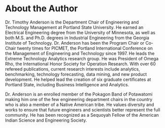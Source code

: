 # About the Author {-}

Dr. Timothy Anderson is the Department Chair of Engineering and Technology Management at Portland State University. He earned an Electrical Engineering degree from the University of Minnesota, as well as both  M.S. and Ph.D. degrees in Industrial Engineering from the Georgia Institute of Technology. Dr. Anderson has been the Program Chair or Co-Chair twenty times for PICMET, the Portland International Conference on the Management of Engineering and Technology since 1997. He leads the Extreme Technology Analytics research group.  He was President of Omega Rho, the International Honor Society for Operation Research. With over 60 refereed publications, current research interests include analytics, benchmarking, technology forecasting, data mining, and new product development. He helped lead the creation of six graduate certificates at Portland State, including Business Intelligence and Analytics. 

Dr. Anderson is an enrolled member of the Pokagon Band of Potawatomi making him one of the few engineering department chairs in the country who is also a member of a Native American tribe. He values diversity and works to ensure that future engineers and scientists better represent the full community. He has been recognized as a Sequoyah Fellow of the American Indian Science and Engineering Society. 

